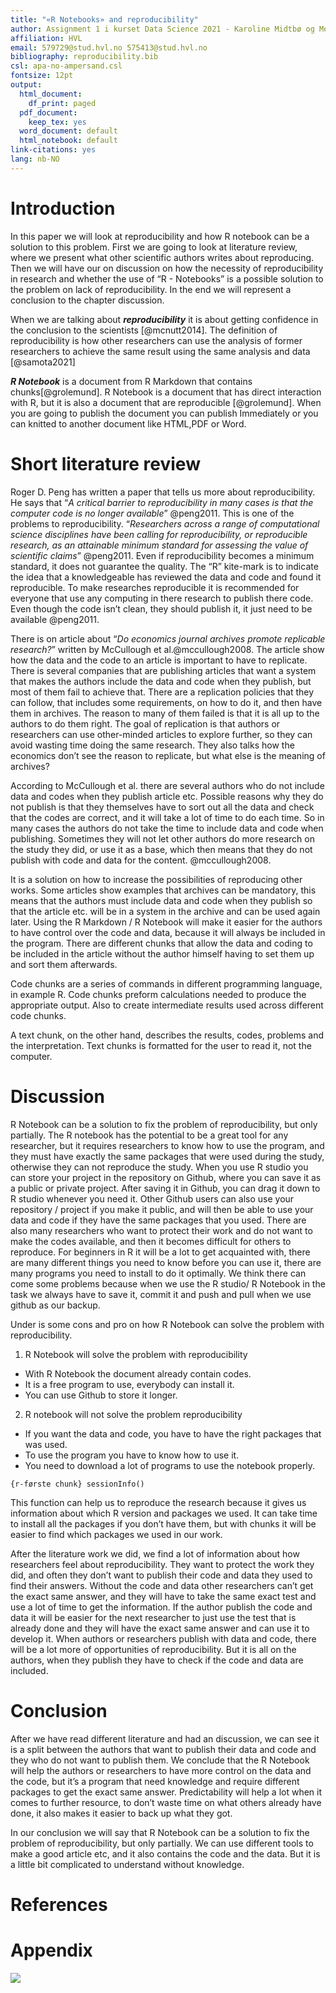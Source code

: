```yaml
---
title: "«R Notebooks» and reproducibility"
author: Assignment 1 i kurset Data Science 2021 - Karoline Midtbø og Morten Knutsen 
affiliation: HVL
email: 579729@stud.hvl.no 575413@stud.hvl.no
bibliography: reproducibility.bib
csl: apa-no-ampersand.csl
fontsize: 12pt
output:
  html_document:
    df_print: paged
  pdf_document:
    keep_tex: yes
  word_document: default
  html_notebook: default  
link-citations: yes
lang: nb-NO
---
```


# Introduction

In this paper we will look at reproducibility and how R notebook can be a solution to this problem. First we are going to look at literature review, where we present what other scientific authors writes about reproducing. Then we will have our on discussion on how the necessity of reproducibility in research and whether the use of "R - Notebooks" is a possible solution to the problem on lack of reproducibility. In the end we will represent a conclusion to the chapter discussion.

When we are talking about ***reproducibility*** it is about getting confidence in the conclusion to the scientists [@mcnutt2014]. The definition of reproducibility is how other researchers can use the analysis of former researchers to achieve the same result using the same analysis and data [@samota2021]

***R Notebook*** is a document from R Markdown that contains
chunks[@grolemund]. R Notebook is a document that has direct interaction with R, but it is also a document that are reproducible [@grolemund]. When you are going to publish the document you can publish Immediately or you can knitted to another document like HTML,PDF or Word.

# Short literature review

Roger D. Peng has written a paper that tells us more about
reproducibility. He says that "*A critical barrier to reproducibility in many cases is that the computer code is no longer available*" @peng2011. This is one of the problems to reproducibility. "*Researchers across a range of computational science disciplines have been calling for reproducibility, or reproducible research, as an attainable minimum standard for assessing the value of scientific claims*" @peng2011. Even
if reproducibility becomes a minimum standard, it does not guarantee the quality. The "R" kite-mark is to indicate the idea that a knowledgeable has reviewed the data and code and found it reproducible. To make researches reproducible it is recommended for everyone that use any computing in there research to publish there code. Even though the code isn't clean, they should publish it, it just need to be available @peng2011.

There is on article about "*Do economics journal archives promote replicable research?*" written by McCullough et al.@mccullough2008. The article show how the data and the code to an article is important to have to replicate. There is several companies that are publishing articles that want a system that makes the authors include the data and code when they publish, but most of them fail to achieve that. There are a replication policies that they can follow, that includes some requirements, on how to do it, and then have them in archives. The
reason to many of them failed is that it is all up to the authors to do them right. The goal of replication is that authors or researchers can use other-minded articles to explore further, so they can avoid wasting time doing the same research. They also talks how the economics don't see the reason to replicate, but what else is the meaning of archives?

According to McCullough et al. there are several authors who do not include data and codes when they publish article etc. Possible reasons why they do not publish is that they themselves have to sort out all the data and check that the codes are correct, and it will take a lot of time to do each time. So in many cases the authors do not take the time to include data and code when publishing. Sometimes they will not let other authors do more research on the study they did, or use it as a base, which then means that they do not publish with code and data for the content. @mccullough2008.

It is a solution on how to increase the possibilities of reproducing other works. Some articles show examples that archives can be mandatory, this means that the authors must include data and code when they publish so that the article etc. will be in a system in the archive and can be used again later. Using the R Markdown / R Notebook will make it easier for the authors to have control over the code and data, because it will always be included in the program. There are different chunks that allow the data and coding to be included in the article without the author himself having to set them up and sort them afterwards.

Code chunks are a series of commands in different programming language, in example R. Code chunks preform calculations needed to produce the appropriate output. Also to create intermediate results used across different code chunks.

A text chunk, on the other hand, describes the results, codes, problems and the interpretation. Text chunks is formatted for the user to read it, not the computer.

# Discussion

R Notebook can be a solution to fix the problem of reproducibility, but only partially. The R notebook has the potential to be a great tool for any researcher, but it requires researchers to know how to use the program, and they must have exactly the same packages that were used during the study, otherwise they can not reproduce the study. When you use R studio you can store your project in the repository on Github, where you can save it as a public or private project. After saving it in Github, you can drag it down to R studio whenever you need it. Other Github users can also use your repository / project if you make it public, and will then be able to use your data and code if they have the same packages that you used. There are also many researchers who want to protect their work and do not want to make the codes available, and then it becomes difficult for others to reproduce. For beginners in R it will be a lot to get acquainted with, there are many different things you need to know before you can use it, there are many programs you need to install to do it optimally. We think there can come some problems because when we use the R studio/ R Notebook in the task we always have to save it, commit it and push and pull when we use github as our backup. 

Under is some cons and pro on how R Notebook can solve the problem with reproducibility.

1.  R Notebook will solve the problem with reproducibility

-   With R Notebook the document already contain codes.
-   It is a free program to use, everybody can install it.
-   You can use Github to store it longer.

2.  R notebook will not solve the problem reproducibility

-   If you want the data and code, you have to have the right packages
    that was used.
-   To use the program you have to know how to use it.
-   You need to download a lot of programs to use the notebook properly.

`{r-første chunk} sessionInfo()`

This function can help us to reproduce the research because it gives us information about which R version and packages we used. It can take time to install all the packages if you don't have them, but with chunks it will be easier to find which packages we used in our work.

After the literature work we did, we find a lot of information about how researchers feel about reproducibility. They want to protect the work they did, and often they don't want to publish their code and data they used to find their answers. Without the code and data other researchers can't get the exact same answer, and they will have to take the same exact test and use a lot of time to get the information. If the author publish the code and data it will be easier for the next researcher to just use the test that is already done and they will have the exact same answer and can use it to develop it. When authors or researchers publish with data and code, there will be a lot more of opportunities of reproducibility. But it is all on the authors, when they publish they have to check if the code and data are included.

# Conclusion

After we have read different literature and had an discussion, we can see it is a split between the authors that want to publish their data and code and they who do not want to publish them. We conclude that the R Notebook will help the authors or researchers to have more control on the data and the code, but it's a program that need knowledge and require different packages to get the exact same answer. Predictability will help a lot when it comes to further resource, to don't waste time on what others already have done, it also makes it easier to back up what they got.

In our conclusion we will say that R Notebook can be a solution to fix the problem of reproducibility, but only partially. We can use different tools to make a good article etc, and it also contains the code and the data. But it is a little bit complicated to understand without knowledge. 

# References

<div id="refs"></div>

# Appendix

![](images/Skjermbilde%202021-09-15%20kl.%2010.29.21.png)
